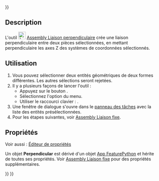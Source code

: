 <languages/>
{{UnfinishedDocu{{#translation:}}}}

{{Docnav/fr
|[[Assembly_CreateJointParallel/fr|Liaison parallèle]]
|[[Assembly_CreateJointAngle/fr|Liaison d'angle]]
|[[Assembly_Workbench/fr|Atelier Assembly]]
|IconL=Assembly_CreateJointParallel.svg
|IconR=Assembly_CreateJointAngle.svg
|IconC=Workbench_Assembly.svg
}}

<div class="mw-translate-fuzzy">
{{GuiCommand/fr
|Name=Assembly CreateJointPerpendicular
|Name/fr=Assembly Liaison perpendiculaire
|MenuLocation=Assemblage → Créer une liaison perpendiculaire
|Workbenches=[[Assembly_Workbench/fr|Assembly]]
|Shortcut={{KEY|M}}
|Version=1.0
|SeeAlso=
}}
</div>

==Description==

<div class="mw-translate-fuzzy">
L'outil [[Image:Assembly_CreateJointPerpendicular.svg|24px]] [[Assembly_CreateJointPerpendicular/fr|Assembly Liaison perpendiculaire]] crée une liaison perpendiculaire entre deux pièces sélectionnées, en mettant perpendiculaire les axes Z des systèmes de coordonnées sélectionnés.
</div>

<span id="Usage"></span>
==Utilisation==

<div class="mw-translate-fuzzy">
# Vous pouvez sélectionner deux entités géométriques de deux formes différentes. Les autres sélections seront rejetées.
# Il y a plusieurs façons de lancer l'outil :
#* Appuyez sur le bouton {{Button|[[Image:Assembly_CreateJointPerpendicular.svg|16px]] [[Assembly_CreateJointPerpendicular/fr|Créer une liaison perpendiculaire]]}}.
#* Sélectionnez l'option {{MenuCommand|Assemblage → [[Image:Assembly_CreateJointPerpendicular.svg|16px]] Créer une liaison perpendiculaire}} du menu.
#* Utiliser le raccourci clavier : {{KEY|M}}.
# Une fenêtre de dialogue s'ouvre dans le [[Task_panel/fr|panneau des tâches]] avec la liste des entités présélectionnées.
# Pour les étapes suivantes, voir [[Assembly_CreateJointFixed/fr#Utilisation|Assembly Liaison fixe]].
</div>

<span id="Properties"></span>
==Propriétés==

Voir aussi : [[Property_editor/fr|Éditeur de propriétés]]

Un objet '''Perpendicular''' est dérivé d'un objet [[App_FeaturePython/fr|App FeaturePython]] et hérite de toutes ses propriétés. Voir [[Assembly_CreateJointFixed/fr#Propriétés|Assembly Liaison fixe]] pour des propriétés supplémentaires.


{{Docnav/fr
|[[Assembly_CreateJointParallel/fr|Liaison parallèle]]
|[[Assembly_CreateJointAngle/fr|Liaison d'angle]]
|[[Assembly_Workbench/fr|Atelier Assembly]]
|IconL=Assembly_CreateJointParallel.svg
|IconR=Assembly_CreateJointAngle.svg
|IconC=Workbench_Assembly.svg
}}

{{Assembly_Tools_navi{{#translation:}}}}
{{Userdocnavi{{#translation:}}}}